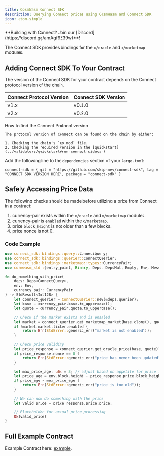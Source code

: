 ```yaml
---
title: CosmWasm Connect SDK
description: Querying Connect prices using CosmWasm and Connect SDK
icon: atom-simple
---
```


<Note>
**Building with Connect? Join our [Discord](https://discord.gg/amAgf9Z39w)**!
</Note>

The Connect SDK provides bindings for the `x/oracle` and `x/marketmap` modules.

## Adding Connect SDK To Your Contract

The version of the Connect SDK for your contract depends on the Connect protocol version of the chain.

| Connect Protocol Version | Connect SDK Version                   |
|--------------------------|---------------------------------------|
| v1.x                     | v0.1.0                                |
| v2.x                     | v0.2.0                                |

<Tip>
    How to find the Connect Protocol version

    The protocol version of Connect can be found on the chain by either:

    1. Checking the chain's `go.mod` file.
    2. Checking the required version in the [quickstart](../validators/quickstart#run-connect-sidecar)
</Tip>

Add the following line to the `dependencies` section of your `Cargo.toml`:

`connect-sdk = { git = "https://github.com/skip-mev/connect-sdk", tag = "CONNECT SDK VERSION HERE", package = "connect-sdk" }`



## Safely Accessing Price Data

The following checks should be made before utilizing a price from Connect in a contract:

1. currency-pair exists within the `x/oracle` and `x/marketmap` modules.
2. currency-pair is `enabled` within the `x/marketmap`.
3. price `block_height` is not older than a few blocks.
4. price nonce is not 0.


### Code Example

```rust contract.rs
use connect_sdk::bindings::query::ConnectQuery;
use connect_sdk::bindings::querier::ConnectQuerier;
use connect_sdk::bindings::marketmap::types::CurrencyPair;
use cosmwasm_std::{entry_point, Binary, Deps, DepsMut, Empty, Env, MessageInfo, Response, StdResult, to_json_binary, Int128, StdError};

fn do_something_with_price(
    deps: Deps<ConnectQuery>,
    env: Env,
    currency_pair: CurrencyPair
) -> StdResult<Int128> {
    let connect_querier = ConnectQuerier::new(&deps.querier);
    let base = currency_pair.base.to_uppercase();
    let quote = currency_pair.quote.to_uppercase();

    // Check if the market exists and is enabled
    let market = connect_querier.get_marketmap_market(base.clone(), quote.clone())?;
    if !market.market.ticker.enabled {
        return Err(StdError::generic_err("market is not enabled"));
    }

    // Check price validity
    let price_response = connect_querier.get_oracle_price(base, quote)?;
    if price_response.nonce == 0 {
        return Err(StdError::generic_err("price has never been updated"));
    }

    let max_price_age: u64 = 3; // adjust based on appetite for price freshness
    let price_age = env.block.height - price_response.price.block_height.unwrap();
    if price_age > max_price_age {
        return Err(StdError::generic_err("price is too old"));
    }

    // We can now do something with the price
    let valid_price = price_response.price.price;

    // Placeholder for actual price processing
    Ok(valid_price)
}
```



## Full Example Contract

Example Contract here: [example](https://github.com/skip-mev/connect-sdk/tree/trunk/contracts/x-oracle-passthrough).



